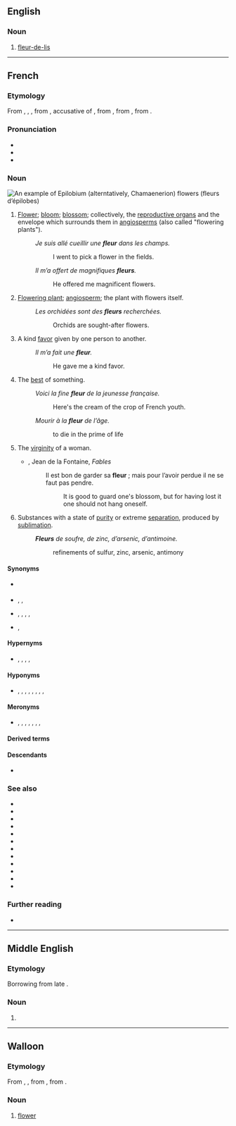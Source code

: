 {{also|Fleur}}
==English==

===Noun===
{{en-noun}}

# [[fleur-de-lis]]

----

==French==

===Etymology===
From {{inh|fr|fro|flur}}, {{m|fro|flour}}, {{m|fro|flor}}, from {{inh|fr|la|flōrem}}, accusative of {{m|la|flōs||flower; the finest part of something}}, from {{inh|fr|itc-pro|*flōs}}, from {{der|fr|ine-pro|*bʰleh₃-s||flower, blossom}}, from {{m|ine-pro|*bʰleh₃-||to bloom}}.

===Pronunciation===
{{wikipedia|lang=fr}}
* {{fr-IPA}}
* {{audio|fr|Fr-une fleur-fr-ouest.ogg|Audio (Western France)}}
* {{rhymes|fr|œʁ|s=1}}

===Noun===
[[Image:Epilobe feuilles etroites 01.jpg|thumb|An example of [[w:Epilobium|Epilobium]] (alterntatively, [[w:Chamaenerion|Chamaenerion]]) flowers (''fleurs d’épilobes'')]]
{{fr-noun|f}}

# {{lb|fr|botany}} [[flower|Flower]]; [[bloom]]; [[blossom]]; collectively, the [[reproductive organ]]s and the envelope which surrounds them in [[angiosperm]]s (also called "flowering plants").
#: ''Je suis allé cueillir une '''fleur''' dans les champs.''
#:: I went to pick a flower in the fields.
#: ''Il m’a offert de magnifiques '''fleurs'''.''
#:: He offered me magnificent flowers.
# {{lb|fr|metonymy}} [[flowering plant|Flowering plant]]; [[angiosperm]]; the plant with flowers itself.
#: ''Les orchidées sont des '''fleurs''' recherchées.''
#:: Orchids are sought-after flowers.
# {{lb|fr|figuratively}} A kind [[favor]] given by one person to another.
#: ''Il m’a fait une '''fleur'''.''
#:: He gave me a kind favor.
# {{lb|fr|figuratively}} The [[best]] of something.
#: ''Voici la fine '''fleur''' de la jeunesse française.''
#:: Here's the cream of the crop of French youth.
#: ''Mourir à la '''fleur''' de l’âge.''
#:: to die in the prime of life
# {{lb|fr|metaphor}} The [[virginity]] of a woman.
#* {{rfdate|fr}}, Jean de la Fontaine, ''Fables''
#*: Il est bon de garder sa '''fleur''' ; mais pour l’avoir perdue il ne se faut pas pendre.
#*:: It is good to guard one's blossom, but for having lost it one should not hang oneself.
# {{lb|fr|archaic|chemistry}} Substances with a state of [[purity]] or extreme [[separation]], produced by [[sublimation]].
#: '''''Fleurs''' de soufre, de zinc, d’arsenic, d’antimoine.''
#:: refinements of sulfur, zinc, arsenic, antimony

====Synonyms====
* {{sense|flowering plant}} {{l|fr|angiosperme}}
* {{sense|kind favor}} {{l|fr|aide}}, {{l|fr|faveur}}, {{l|fr|service}}
* {{sense|best of something}} {{l|fr|crème de la crème}}, {{l|fr|élite}}, {{l|fr|gratin}}, {{l|fr|meilleur}}, {{l|fr|nec plus ultra}}
* {{sense|virginity}} {{l|fr|vertu}}, {{l|fr|virginité}}

====Hypernyms====
* {{sense|flower, bloom, blossom}} {{l|fr|arbre}}, {{l|fr|inflorescence}}, {{l|fr|capitule}}, {{l|fr|ombelle}}, {{l|fr|plante}}

====Hyponyms====
* {{sense|flower, bloom, blossom}} {{l|fr|bractée}}, {{l|fr|carpelle}}, {{l|fr|étamine}}, {{l|fr|fleuron}}, {{l|fr|pédoncule}}, {{l|fr|pétale}}, {{l|fr|pistil}}, {{l|fr|sépale}}, {{l|fr|tépale}}

====Meronyms====
* {{sense|flower, bloom, blossom}} {{l|fr|androcée}}, {{l|fr|calice}}, {{l|fr|corolle}}, {{l|fr|gynécée}}, {{l|fr|involucre}}, {{l|fr|périgone}}, {{l|fr|périanthe}}, {{l|fr|réceptacle floral}}

====Derived terms====
{{col4|fr
|affleurement
|affleurer
|à fleur de
|à fleur de peau
|à la fleur de l’âge
|chou-fleur
|comme une fleur
|couvrir quelqu’un de fleurs
|défleurir
|déflorer
|effleurir
|Empire des Fleurs
|en fleur, en fleurs
|envoyer les fleurs
|faire une fleur
|fine fleur
|fleur au fusil
|fleur bleue
|fleur de farine
|fleur de la passion
|fleur de lis
|fleur de lys
|fleurdelisé
|fleurdelysé
|fleurdeliser
|fleurdelyser
|fleur de lis
|fleur de lys
|fleur de sel
|fleur des pois
|fleur de vin
|fleuré
|fleurette
|fleuri
|fleurir
|fleurissant
|fleuriste
|fleuristerie
|fleuron
|fleuronné
|fleurs de rhétorique
|jeter des fleurs
|la fleur au fusil
|langage des fleurs
|le serpent est caché sous les fleurs
|les quatre fleurs
|mille-fleurs
|ni fleurs, ni couronnes
|passe-fleur
|pot à fleur
|pot de fleur
|refleurir
|s’envoyer des fleurs
|Terre des Fleurs
|zeauzeau fleur
}}

====Descendants====
* {{desc|ht|flè}}

===See also===
* {{l|fr|effleurer}}
* {{l|fr|efflorescence}}
* {{l|fr|efflorescent}}
* {{l|fr|fleuret}}
* {{l|fr|fleureté}}
* {{l|fr|floraison}}
* {{l|fr|floral}}
* {{l|fr|flore}}
* {{l|fr|inflorescence}}
* {{l|fr|passiflore}}
* {{l|fr|quadriflore}}
* {{l|fr|uniflore}}

===Further reading===
* {{R:TLFi}}

----

==Middle English==

===Etymology===
Borrowing from late {{bor|enm|fro|fleur}}.

===Noun===
{{enm-noun}}

# {{alternative form of|enm|flour}}

----

==Walloon==

===Etymology===
From {{inh|wa|fro|flor}}, {{m|fro|flur}}, from {{inh|wa|la|flos|flōs, flōrem}}, from {{der|wa|ine-pro|*bʰleh₃-||flower, blossom}}.

===Noun===
{{wa-noun|f}}

# {{lb|wa|botany}} [[flower]]